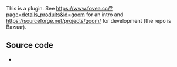 {{Image requested}}
{{Module|name=goom|type=Visualization|first_version=0.7.0|description=Audio visual effects filter}}

This is a plugin. See https://www.fovea.cc/?page=details_produits&id=goom for an intro and https://sourceforge.net/projects/goom/ for development (the repo is Bazaar).

{{Clear}}
== Source code ==
* {{VLCSourceFile|modules/visualization/goom.c}}